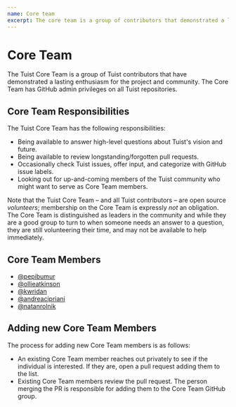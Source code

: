 ```yaml
---
name: Core team
excerpt: The core team is a group of contributors that demonstrated a lasting enthusiasm for the project and the community. This document contains who they are, what are their responsibilities, and what's the process for adding new members.
---
```


# Core Team

The Tuist Core Team is a group of Tuist contributors that have demonstrated a lasting enthusiasm for the project and community. The Core Team has GitHub admin privileges on all Tuist repositories.

## Core Team Responsibilities

The Tuist Core Team has the following responsibilities:

- Being available to answer high-level questions about Tuist's vision and future.
- Being available to review longstanding/forgotten pull requests.
- Occasionally check Tuist issues, offer input, and categorize with GitHub issue labels.
- Looking out for up-and-coming members of the Tuist community who might want to serve as Core Team members.

Note that the Tuist Core Team – and all Tuist contributors – are open source _volunteers_; membership on the Core Team is expressly _not_ an obligation. The Core Team is distinguished as leaders in the community and while they are a good group to turn to when someone needs an answer to a question, they are still volunteering their time, and may not be available to help immediately.

## Core Team Members

- [@pepibumur](https://github.com/pepibumur)
- [@ollieatkinson](https://github.com/ollieatkinson)
- [@kwridan](https://github.com/kwridan)
- [@andreacipriani](https://github.com/andreacipriani)
- [@natanrolnik](https://github.com/natanrolnik)

## Adding new Core Team Members

The process for adding new Core Team members is as follows:

- An existing Core Team member reaches out privately to see if the individual is interested. If they are, open a pull request adding them to the list.
- Existing Core Team members review the pull request. The person merging the PR is responsible for adding them to the Core Team GitHub group.
